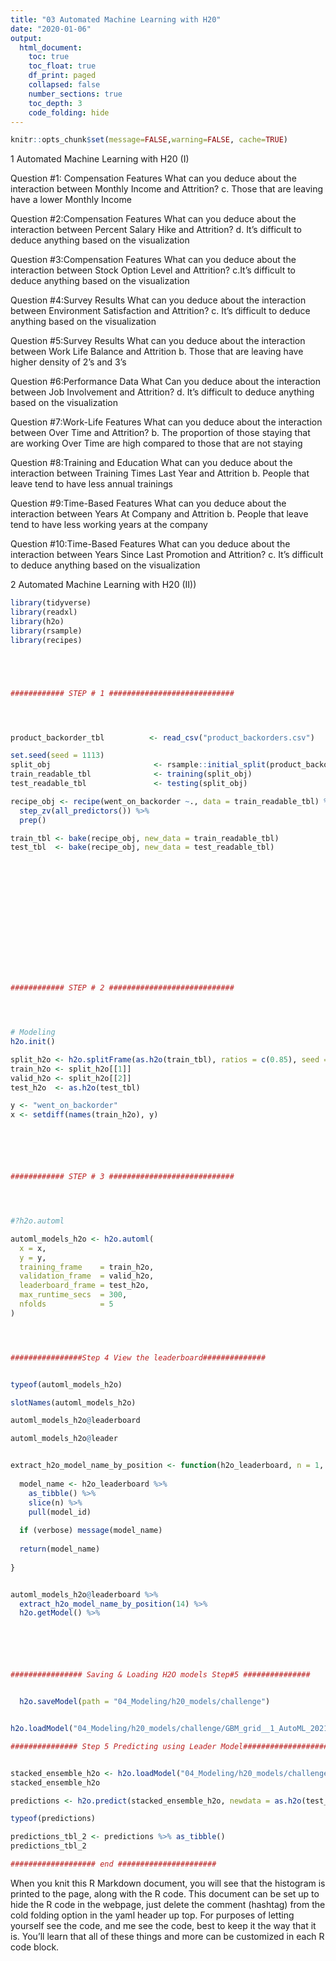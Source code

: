 ```yaml
---
title: "03 Automated Machine Learning with H20"
date: "2020-01-06"
output:
  html_document:
    toc: true
    toc_float: true
    df_print: paged
    collapsed: false
    number_sections: true
    toc_depth: 3
    code_folding: hide
---
```


```r
knitr::opts_chunk$set(message=FALSE,warning=FALSE, cache=TRUE)
```

1 Automated Machine Learning with H20 (I)


Question #1: Compensation Features What can you deduce about the interaction between Monthly Income and Attrition?
c. Those that are leaving have a lower Monthly Income

Question #2:Compensation Features What can you deduce about the interaction between Percent Salary Hike and Attrition?
d. It's difficult to deduce anything based on the visualization


Question #3:Compensation Features What can you deduce about the interaction between Stock Option Level and Attrition?
c.It’s difficult to deduce anything based on the visualization

Question #4:Survey Results What can you deduce about the interaction between Environment Satisfaction and Attrition?
c. It's difficult to deduce anything based on the visualization

Question #5:Survey Results What can you deduce about the interaction between Work Life Balance and Attrition
b. Those that are leaving have higher density of 2’s and 3’s

Question #6:Performance Data What Can you deduce about the interaction between Job Involvement and Attrition?
d. It's difficult to deduce anything based on the visualization

Question #7:Work-Life Features What can you deduce about the interaction between Over Time and Attrition?
b. The proportion of those staying that are working Over Time are high compared to those that are not staying

Question #8:Training and Education What can you deduce about the interaction between Training Times Last Year and Attrition
b. People that leave tend to have less annual trainings

Question #9:Time-Based Features What can you deduce about the interaction between Years At Company and Attrition
b. People that leave tend to have less working years at the company

Question #10:Time-Based Features What can you deduce about the interaction between Years Since Last Promotion and Attrition?
c. It's difficult to deduce anything based on the visualization

2 Automated Machine Learning with H20 (II))


```r
library(tidyverse)
library(readxl)
library(h2o)
library(rsample)
library(recipes)





############ STEP # 1 ############################




product_backorder_tbl          <- read_csv("product_backorders.csv")

set.seed(seed = 1113)
split_obj                       <- rsample::initial_split(product_backorder_tbl, prop = 0.85)
train_readable_tbl              <- training(split_obj)
test_readable_tbl               <- testing(split_obj)

recipe_obj <- recipe(went_on_backorder ~., data = train_readable_tbl) %>% 
  step_zv(all_predictors()) %>% 
  prep()

train_tbl <- bake(recipe_obj, new_data = train_readable_tbl)
test_tbl  <- bake(recipe_obj, new_data = test_readable_tbl)















############ STEP # 2 ############################




# Modeling
h2o.init()

split_h2o <- h2o.splitFrame(as.h2o(train_tbl), ratios = c(0.85), seed = 1234)
train_h2o <- split_h2o[[1]]
valid_h2o <- split_h2o[[2]]
test_h2o  <- as.h2o(test_tbl)

y <- "went_on_backorder"
x <- setdiff(names(train_h2o), y)






############ STEP # 3 ############################




#?h2o.automl

automl_models_h2o <- h2o.automl(
  x = x,
  y = y,
  training_frame    = train_h2o,
  validation_frame  = valid_h2o,
  leaderboard_frame = test_h2o,
  max_runtime_secs  = 300,
  nfolds            = 5 
)




################Step 4 View the leaderboard##############


typeof(automl_models_h2o)

slotNames(automl_models_h2o)

automl_models_h2o@leaderboard

automl_models_h2o@leader


extract_h2o_model_name_by_position <- function(h2o_leaderboard, n = 1, verbose = T) {
  
  model_name <- h2o_leaderboard %>%
    as_tibble() %>%
    slice(n) %>%
    pull(model_id)
  
  if (verbose) message(model_name)
  
  return(model_name)
  
}


automl_models_h2o@leaderboard %>% 
  extract_h2o_model_name_by_position(14) %>% 
  h2o.getModel() %>%






################ Saving & Loading H2O models Step#5 ###############


  h2o.saveModel(path = "04_Modeling/h20_models/challenge")


h2o.loadModel("04_Modeling/h20_models/challenge/GBM_grid__1_AutoML_20210531_150000_model_3")

############### Step 5 Predicting using Leader Model#####################


stacked_ensemble_h2o <- h2o.loadModel("04_Modeling/h20_models/challenge/GBM_grid__1_AutoML_20210531_150000_model_3")
stacked_ensemble_h2o

predictions <- h2o.predict(stacked_ensemble_h2o, newdata = as.h2o(test_tbl))

typeof(predictions)

predictions_tbl_2 <- predictions %>% as_tibble()
predictions_tbl_2

################### end ######################
```

When you knit this R Markdown document, you will see that the histogram is printed to the page, along with the R code. This document can be set up to hide the R code in the webpage, just delete the comment (hashtag) from the cold folding option in the yaml header up top. For purposes of letting yourself see the code, and me see the code, best to keep it the way that it is. You'll learn that all of these things and more can be customized in each R code block.